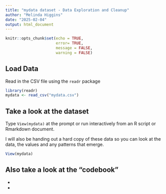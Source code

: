 ```yaml
---
title: "mydata dataset - Data Exploration and Cleanup"
author: "Melinda Higgins"
date: "2025-02-04"
output: html_document
---
```


```r
knitr::opts_chunk$set(echo = TRUE,
                      error= TRUE,
                      message = FALSE,
                      warning = FALSE)
```

## Load Data

Read in the CSV file using the `readr` package

```r
library(readr)
mydata <- read_csv("mydata.csv")
```

## Take a look at the dataset

Type `View(mydata)` at the prompt or run interactively from an R script or Rmarkdown document.

I will also be handing out a hard copy of these data so you can look at the data, the values and any patterns that emerge.

```r
View(mydata)
```

## Also take a look at the "codebook"

* []()
* []()

